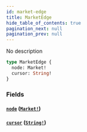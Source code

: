 ```yaml
---
id: market-edge
title: MarketEdge
hide_table_of_contents: true
pagination_next: null
pagination_prev: null
---
```



No description

```graphql
type MarketEdge {
  node: Market!
  cursor: String!
}
```


### Fields

#### [`node`](#) ([`Market!`](/docs/testnet/graphql/objects/market))




#### [`cursor`](#) ([`String!`](/docs/testnet/graphql/scalars/string))






